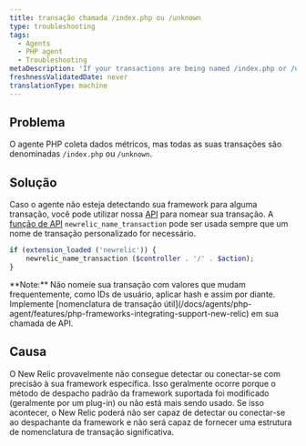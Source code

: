 ```yaml
---
title: transação chamada /index.php ou /unknown
type: troubleshooting
tags:
  - Agents
  - PHP agent
  - Troubleshooting
metaDescription: 'If your transactions are being named /index.php or /unknown, New Relic probably cannot accurately detect or hook into your framework.'
freshnessValidatedDate: never
translationType: machine
---
```


## Problema

O agente PHP coleta dados métricos, mas todas as suas transações são denominadas `/index.php` ou `/unknown`.

## Solução

Caso o agente não esteja detectando sua framework para alguma transação, você pode utilizar nossa [API](/docs/agents/php-agent/configuration/php-agent-api#api-name-wt) para nomear sua transação. A [função de API](/docs/agents/php-agent/php-agent-api/newrelic_name_transaction/) `newrelic_name_transaction` pode ser usada sempre que um nome de transação personalizado for necessário.

```php
if (extension_loaded ('newrelic')) {
    newrelic_name_transaction ($controller . '/' . $action);
}
```

<Callout variant="tip">
  <DNT>**Note:**</DNT> Não nomeie sua transação com valores que mudam frequentemente, como IDs de usuário, aplicar hash e assim por diante. Implemente [nomenclatura de transação útil](/docs/agents/php-agent/features/php-frameworks-integrating-support-new-relic) em sua chamada de API.
</Callout>

## Causa

O New Relic provavelmente não consegue detectar ou conectar-se com precisão à sua framework específica. Isso geralmente ocorre porque o método de despacho padrão da framework suportada foi modificado (geralmente por um plug-in) ou não está mais sendo usado. Se isso acontecer, o New Relic poderá não ser capaz de detectar ou conectar-se ao despachante da framework e não será capaz de fornecer uma estrutura de nomenclatura de transação significativa.